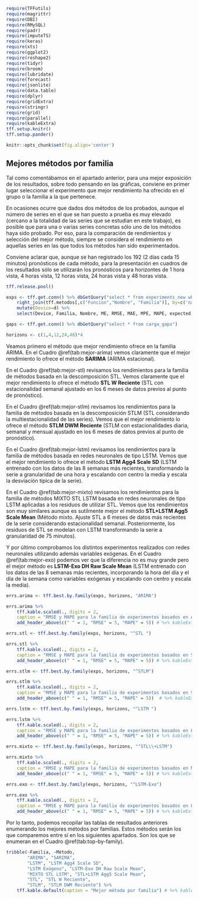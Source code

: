 

```r
require(TFFutils)
require(magrittr)
require(DBI)
require(RMySQL)
require(padr)
require(imputeTS)
require(keras)
require(xts)
require(ggplot2)
require(reshape2)
require(tidyr)
require(broom)
require(lubridate)
require(forecast)
require(jsonlite)
require(data.table)
require(dplyr)
require(gridExtra) 
require(stringr)
require(grid) 
require(parallel)
require(kableExtra)
tff.setup.knitr()
tff.setup.pander()

knitr::opts_chunk$set(fig.align='center')
```
 
 

## Mejores métodos por familia

Tal como comentábamos en el apartado anterior, para una mejor exposición de los resultados, sobre todo pensando en las gráficas, conviene en primer lugar seleccionar el experimento que mejor rendimiento ha ofrecido en el grupo o la familia a la que pertenece.

En ocasiones ocurre que dados dos métodos de los probados, aunque el número de series en el que se han puesto a prueba es muy elevado (cercano a la totalidad de las series que se estudian en este trabajo), es posible que para una o varias series concretas sólo uno de los métodos haya sido probado. Por eso, para la comparación de rendimientos y selección del mejor método, siempre se considera el rendimiento en aquellas series en las que todos los métodos han sido experimentados.

Conviene aclarar que, aunque se han registrado los 192 (2 días cada 15 minutos) pronósticos de cada método, para la presentación en cuadros de los resultados sólo se utilizarán los pronósticos para horizontes de 1 hora vista, 4 horas vista, 12 horas vista, 24 horas vista y 48 horas vista.

<!-- Por otra parte, para esta selección se han cosiderado sólo los experimentos realizados en aquellas series cuyo porcentaje de fallas es relativamente bajo; aquellas que tienen menos del 10% de fallas. No obstante,  -->
<!-- # filter(d %in% (gaps %>% filter(percentageNAs<10) %>% .$device %>% unique))  -->



```r
tff.release.pool()

exps <- tff.get.conn() %>% dbGetQuery("select * from experiments_new where error=''") %>% 
    right_join(tff.metodos[,c("Funcion","Nombre", "Familia")], by=c('name'='Funcion')) %>% 
    mutate(Device=d) %>% 
    select(Device, Familia, Nombre, ME, RMSE, MAE, MPE, MAPE, expected, predicted)

gaps <- tff.get.conn() %>% dbGetQuery("select * from carga_gaps") 

horizons <- c(1,4,12,24,48)*4
```




Veamos primero el método que mejor rendimiento ofrece en la familia ARIMA. En el Cuadro \@ref(tab:mejor-arima) vemos claramente que el mejor rendimiento lo ofrece el método **SARIMA** (ARIMA estacional). 


En el Cuadro \@ref(tab:mejor-stl) revisamos los rendimientos para la familia de métodos basada en la descomposición STL. Vemos claramente que el mejor rendimiento lo ofrece el método **STL W Reciente** (STL con estacionalidad semanal ajustado en los 6 meses de datos previos al punto de pronóstico). 


En el Cuadro \@ref(tab:mejor-stlm) revisamos los rendimientos para la familia de métodos basada en la descomposición STLM (STL considerando la multiestacionalidad de las series). Vemos  que el mejor rendimiento lo ofrece el método **STLM DWM Reciente** (STLM con estacionalidades diaria, semanal y mensual ajustado en los 6 meses de datos previos al punto de pronóstico).  


En el Cuadro \@ref(tab:mejor-lstm) revisamos los rendimientos para la familia de métodos basada en redes neuronales de tipo LSTM. Vemos  que el mejor rendimiento lo ofrece el método **LSTM Agg4 Scale SD** (LSTM entrenado con los datos de las 8 semanas más recientes, transformando la serie a granularidad de una hora y escalando con centro la media y escala la desviación típica de la serie). 



En el Cuadro \@ref(tab:mejor-mixto) revisamos los rendimientos para la familia de métodos MIXTO STL LSTM basada en redes neuronales de tipo LSTM aplicadas a los residuos de utilizar STL. Vemos que los rendimientos son muy similares aunque es sutilmente mejor el método  **STL+LSTM Agg5 Scale Mean** (Método mixto. Ajuste STL a 6 meses de datos más recientes de la serie considerando estacionalidad semanal. Posteriormente, los residuos de STL se modelan con LSTM  transformando la serie a granularidad de 75 minutos). 

Y por último comprobamos los distintos experimentos realizados con redes neuronales utilizando además variables exógenas. En el Cuadro \@ref(tab:mejor-exo) podemos ver que la diferencia no es muy grande pero el mejor método es  **LSTM-Exo DH Raw Scale Mean** (LSTM entrenado con los datos de las 8 semanas más recientes, incorporando la hora del día y el día de la semana como variables exógenas y escalando con centro y escala la media). 
```r
errs.arima <- tff.best.by.family(exps, horizons, "ARIMA")
```

```r
errs.arima %>% 
    tff.kable.scaled(., digits = 2, 
    caption = "RMSE y MAPE para la familia de experimentos basados en ARIMA con horizonte de pronóstico a 1, 4, 12, 24 y 48 horas") %>% 
    add_header_above(c(" " = 1, "RMSE" = 5, "MAPE" = 5)) # %>% kableExtra::kable_styling(latex_options = "hold_position")
```




```r
errs.stl <- tff.best.by.family(exps, horizons, "^STL ")
```

```r
errs.stl %>% 
    tff.kable.scaled(., digits = 2, 
    caption = "RMSE y MAPE para la familia de experimentos basados en STL con horizonte de pronóstico a 1, 4, 12, 24 y 48 horas") %>% 
    add_header_above(c(" " = 1, "RMSE" = 5, "MAPE" = 5)) # %>% kableExtra::kable_styling(latex_options = "hold_position")
```



```r
errs.stlm <- tff.best.by.family(exps, horizons, "^STLM")
```

```r
errs.stlm %>% 
    tff.kable.scaled(., digits = 2, 
    caption = "RMSE y MAPE para la familia de experimentos basados en STLM con horizonte de pronóstico a 1, 4, 12, 24 y 48 horas") %>% 
    add_header_above(c(" " = 1, "RMSE" = 5, "MAPE" = 5))  # %>% kableExtra::kable_styling(latex_options = "hold_position")
```




```r
errs.lstm <- tff.best.by.family(exps, horizons, "^LSTM ")
```

```r
errs.lstm %>% 
    tff.kable.scaled(., digits = 2, 
    caption = "RMSE y MAPE para la familia de experimentos basados en LSTM con horizonte de pronóstico a 1, 4, 12, 24 y 48 horas") %>% 
    add_header_above(c(" " = 1, "RMSE" = 5, "MAPE" = 5)) # %>% kableExtra::kable_styling(latex_options = "hold_position")
```




```r
errs.mixto <- tff.best.by.family(exps, horizons, "^STL\\+LSTM")
```

```r
errs.mixto %>% 
    tff.kable.scaled(., digits = 2, 
    caption = "RMSE y MAPE para la familia de experimentos basados en MIXTO con horizonte de pronóstico a 1, 4, 12, 24 y 48 horas") %>% 
    add_header_above(c(" " = 1, "RMSE" = 5, "MAPE" = 5)) # %>% kableExtra::kable_styling(latex_options = "hold_position")
```



```r
errs.exo <- tff.best.by.family(exps, horizons, "^LSTM-Exo")
```

```r
errs.exo %>% 
    tff.kable.scaled(., digits = 2, 
    caption = "RMSE y MAPE para la familia de experimentos basados en LSTM Exógeno con horizonte de pronóstico a 1, 4, 12, 24 y 48 horas") %>% 
    add_header_above(c(" " = 1, "RMSE" = 5, "MAPE" = 5)) # %>% kableExtra::kable_styling(latex_options = "hold_position")
```

Por lo tanto, podemos recopilar las tablas de resultados anteriores enumerando los mejores métodos por familias. Estos métodos serán los que comparemos entre sí en los siguientes apartados. Son los que se enumeran en el Cuadro \@ref(tab:top-by-family).

```r
tribble(~Familia, ~Método,
        "ARIMA", "SARIMA",
        "LSTM", "LSTM Agg4 Scale SD",
        "LSTM Exógeno", "LSTM-Exo DH Raw Scale Mean",
        "MIXTO STL LSTM", "STL+LSTM Agg5 Scale Mean",
        "STL", "STL W Reciente",
        "STLM", "STLM DWM Reciente") %>% 
    tff.kable.default(caption = "Mejor método por familia") # %>% kableExtra::kable_styling(latex_options = "hold_position")
```

